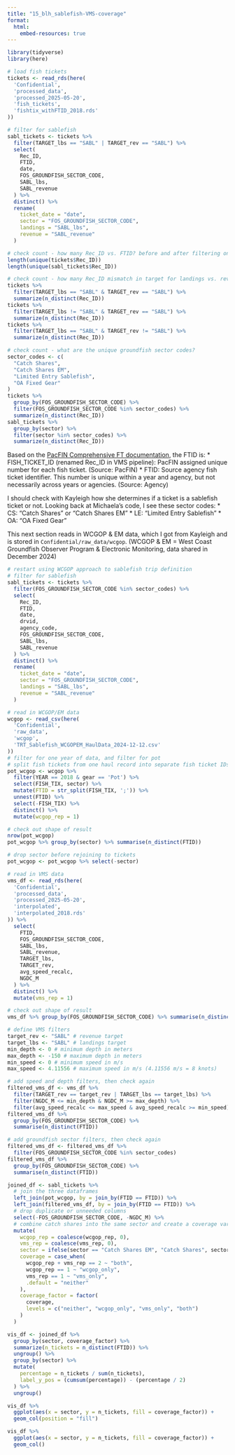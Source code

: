 ```yaml
---
title: "15_blh_sablefish-VMS-coverage"
format:
  html:
    embed-resources: true
---
```


```r
library(tidyverse)
library(here)
```

```r
# load fish tickets
tickets <- read_rds(here(
  'Confidential',
  'processed_data',
  'processed_2025-05-20',
  'fish_tickets',
  'fishtix_withFTID_2018.rds'
))

# filter for sablefish
sabl_tickets <- tickets %>%
  filter(TARGET_lbs == "SABL" | TARGET_rev == "SABL") %>%
  select(
    Rec_ID,
    FTID,
    date,
    FOS_GROUNDFISH_SECTOR_CODE,
    SABL_lbs,
    SABL_revenue
  ) %>%
  distinct() %>%
  rename(
    ticket_date = "date",
    sector = "FOS_GROUNDFISH_SECTOR_CODE",
    landings = "SABL_lbs",
    revenue = "SABL_revenue"
  )

# check count - how many Rec_ID vs. FTID? before and after filtering on target?
length(unique(tickets$Rec_ID))
length(unique(sabl_tickets$Rec_ID))

# check count - how many Rec_ID mismatch in target for landings vs. revenue?
tickets %>%
  filter(TARGET_lbs == "SABL" & TARGET_rev == "SABL") %>%
  summarize(n_distinct(Rec_ID))
tickets %>%
  filter(TARGET_lbs != "SABL" & TARGET_rev == "SABL") %>%
  summarize(n_distinct(Rec_ID))
tickets %>%
  filter(TARGET_lbs == "SABL" & TARGET_rev != "SABL") %>%
  summarize(n_distinct(Rec_ID))

# check count - what are the unique groundfish sector codes?
sector_codes <- c(
  "Catch Shares",
  "Catch Shares EM",
  "Limited Entry Sablefish",
  "OA Fixed Gear"
)
tickets %>%
  group_by(FOS_GROUNDFISH_SECTOR_CODE) %>%
  filter(FOS_GROUNDFISH_SECTOR_CODE %in% sector_codes) %>%
  summarize(n_distinct(Rec_ID))
sabl_tickets %>%
  group_by(sector) %>%
  filter(sector %in% sector_codes) %>%
  summarize(n_distinct(Rec_ID))
```

Based on the [PacFIN Comprehensive FT documentation](https://pacfin.psmfc.org/wp-content/uploads/2022/05/PacFIN_Comprehensive_Fish_Tickets.pdf), the FTID is:
* FISH_TICKET_ID (renamed Rec_ID in VMS pipeline): PacFIN assigned unique number for each fish ticket. (Source: PacFIN)
* FTID: Source agency fish ticket identifier. This number is unique within a
year and agency, but not necessarily across years or agencies. (Source: Agency)

I should check with Kayleigh how she determines if a ticket is a sablefish ticket or not.
Looking back at Michaela's code, I see these sector codes:
* CS: "Catch Shares" or "Catch Shares EM"
* LE: "Limited Entry Sablefish"
* OA: "OA Fixed Gear"

This next section reads in WCGOP & EM data, which I got from Kayleigh and is stored in `Confidential/raw_data/wcgop`. (WCGOP & EM = West Coast Groundfish Observer Program & Electronic Monitoring, data shared in December 2024)

```r
# restart using WCGOP approach to sablefish trip definition
# filter for sablefish
sabl_tickets <- tickets %>%
  filter(FOS_GROUNDFISH_SECTOR_CODE %in% sector_codes) %>%
  select(
    Rec_ID,
    FTID,
    date,
    drvid,
    agency_code,
    FOS_GROUNDFISH_SECTOR_CODE,
    SABL_lbs,
    SABL_revenue
  ) %>%
  distinct() %>%
  rename(
    ticket_date = "date",
    sector = "FOS_GROUNDFISH_SECTOR_CODE",
    landings = "SABL_lbs",
    revenue = "SABL_revenue"
  )
```

```r
# read in WCGOP/EM data
wcgop <- read_csv(here(
  'Confidential',
  'raw_data',
  'wcgop',
  'TRT_Sablefish_WCGOPEM_HaulData_2024-12-12.csv'
))
# filter for one year of data, and filter for pot
# split fish tickets from one haul record into separate fish ticket IDs
pot_wcgop <- wcgop %>%
  filter(YEAR == 2018 & gear == 'Pot') %>%
  select(FISH_TIX, sector) %>%
  mutate(FTID = str_split(FISH_TIX, ';')) %>%
  unnest(FTID) %>%
  select(-FISH_TIX) %>%
  distinct() %>%
  mutate(wcgop_rep = 1)

# check out shape of result
nrow(pot_wcgop)
pot_wcgop %>% group_by(sector) %>% summarise(n_distinct(FTID))

# drop sector before rejoining to tickets
pot_wcgop <- pot_wcgop %>% select(-sector)
```

```r
# read in VMS data
vms_df <- read_rds(here(
  'Confidential',
  'processed_data',
  'processed_2025-05-20',
  'interpolated',
  'interpolated_2018.rds'
)) %>%
  select(
    FTID,
    FOS_GROUNDFISH_SECTOR_CODE,
    SABL_lbs,
    SABL_revenue,
    TARGET_lbs,
    TARGET_rev,
    avg_speed_recalc,
    NGDC_M
  ) %>%
  distinct() %>%
  mutate(vms_rep = 1)

# check out shape of result
vms_df %>% group_by(FOS_GROUNDFISH_SECTOR_CODE) %>% summarise(n_distinct(FTID))

# define VMS filters
target_rev <- "SABL" # revenue target
target_lbs <- "SABL" # landings target
min_depth <- 0 # minimum depth in meters
max_depth <- -150 # maximum depth in meters
min_speed <- 0 # minimum speed in m/s
max_speed <- 4.11556 # maximum speed in m/s (4.11556 m/s = 8 knots)

# add speed and depth filters, then check again
filtered_vms_df <- vms_df %>%
  filter(TARGET_rev == target_rev | TARGET_lbs == target_lbs) %>%
  filter(NGDC_M <= min_depth & NGDC_M >= max_depth) %>%
  filter(avg_speed_recalc <= max_speed & avg_speed_recalc >= min_speed)
filtered_vms_df %>%
  group_by(FOS_GROUNDFISH_SECTOR_CODE) %>%
  summarise(n_distinct(FTID))

# add groundfish sector filters, then check again
filtered_vms_df <- filtered_vms_df %>%
  filter(FOS_GROUNDFISH_SECTOR_CODE %in% sector_codes)
filtered_vms_df %>%
  group_by(FOS_GROUNDFISH_SECTOR_CODE) %>%
  summarise(n_distinct(FTID))
```

```r

joined_df <- sabl_tickets %>%
  # join the three dataframes
  left_join(pot_wcgop, by = join_by(FTID == FTID)) %>%
  left_join(filtered_vms_df, by = join_by(FTID == FTID)) %>%
  # drop duplicate or unneeded columns
  select(-FOS_GROUNDFISH_SECTOR_CODE, -NGDC_M) %>%
  # combine catch shares into the same sector and create a coverage variable
  mutate(
    wcgop_rep = coalesce(wcgop_rep, 0),
    vms_rep = coalesce(vms_rep, 0),
    sector = ifelse(sector == "Catch Shares EM", "Catch Shares", sector),
    coverage = case_when(
      wcgop_rep + vms_rep == 2 ~ "both",
      wcgop_rep == 1 ~ "wcgop_only",
      vms_rep == 1 ~ "vms_only",
      .default = "neither"
    ),
    coverage_factor = factor(
      coverage,
      levels = c("neither", "wcgop_only", "vms_only", "both")
    )
  )

vis_df <- joined_df %>%
  group_by(sector, coverage_factor) %>%
  summarize(n_tickets = n_distinct(FTID)) %>%
  ungroup() %>%
  group_by(sector) %>%
  mutate(
    percentage = n_tickets / sum(n_tickets),
    label_y_pos = (cumsum(percentage)) - (percentage / 2)
  ) %>%
  ungroup()

vis_df %>%
  ggplot(aes(x = sector, y = n_tickets, fill = coverage_factor)) +
  geom_col(position = "fill")

vis_df %>%
  ggplot(aes(x = sector, y = n_tickets, fill = coverage_factor)) +
  geom_col()
```
